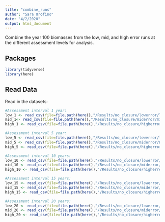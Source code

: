 ```yaml
---
title: "combine_runs"
author: "Sara Orofino"
date: "4/2/2020"
output: html_document
---
```


Combine the year 100 biomasses from the low, mid, and high error runs at the different assessment levels for analysis.  

## Packages
```r
library(tidyverse)
library(here)
```

## Read Data

Read in the datasets:  
```r
#Assessment interval 1 year:
low_1 <- read_csv(file=file.path(here(),"/Results/no_closure/lowerror/lowerr_1_95.csv"))
mid_1<- read_csv(file=file.path(here(),"/Results/no_closure/miderror/miderr_1_95.csv"))
high_1 <- read_csv(file=file.path(here(),"/Results/no_closure/higherror/higherr_1_95.csv"))

#Assessment interval 5 year:
low_5 <- read_csv(file=file.path(here(),"/Results/no_closure/lowerror/lowerr_5_95.csv"))
mid_5 <- read_csv(file=file.path(here(),"/Results/no_closure/miderror/miderr_5_95.csv"))
high_5 <- read_csv(file=file.path(here(),"/Results/no_closure/higherror/higherr_5_95.csv"))

#Assessment interval 10 years:
low_10 <- read_csv(file=file.path(here(),"/Results/no_closure/lowerror/lowerr_10_95.csv"))
mid_10 <- read_csv(file=file.path(here(),"/Results/no_closure/miderror/miderr_10_95.csv"))
high_10 <- read_csv(file=file.path(here(),"/Results/no_closure/higherror/higherr_10_95.csv"))

#Assessment interval 15 years:
low_15 <- read_csv(file=file.path(here(),"/Results/no_closure/lowerror/lowerr_15_95.csv"))
mid_15 <- read_csv(file=file.path(here(),"/Results/no_closure/miderror/miderr_15_95.csv"))
high_15 <- read_csv(file=file.path(here(),"/Results/no_closure/higherror/higherr_15_95.csv"))

#Assessment interval 20 years:
low_20 <- read_csv(file=file.path(here(),"/Results/no_closure/lowerror/lowerr_20_95.csv"))
mid_20 <- read_csv(file=file.path(here(),"/Results/no_closure/miderror/miderr_20_95.csv"))
high_20 <- read_csv(file=file.path(here(),"/Results/no_closure/higherror/higherr_20_95.csv"))

```




